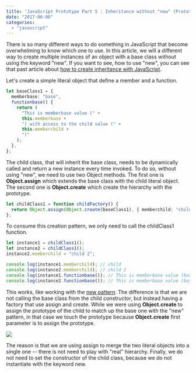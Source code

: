 ```yaml
---
title: 'JavaScript Prototype Part 5 : Inheritance without "new" (Prototypal Approach)'
date: "2017-06-06"
categories:
  - "javascript"
---
```


There is so many different ways to do something in JavaScript that become overwhelming to know which one to use. In this article, we will a different way to create multiple instances of an object with a base class without using the keyword "new". If you want to see, how to use "new", you can see that past article about [how to create inheritance with JavaScript](./javascript-prototype-part-2-inheritance).

Let's create a simple literal object that define a member and a function.

```typescript
let baseClass1 = {
  memberbase: "base",
  functionbase() {
    return (
      "This is memberbase value (" +
      this.memberbase +
      ") with access to the child value (" +
      this.memberchild +
      ")"
    );
  },
};
```

The child class, that will inherit the base class, needs to be dynamically called and return a new instance every time invoked. To do so, without using "new", we need to use two Object methods. The first one is **Object.assign** which extends the base class with the child literal object. The second one is **Object.create** which create the hierarchy with the prototype.

```typescript
let childClass1 = function childFactory() {
  return Object.assign(Object.create(baseClass1), { memberchild: "child" });
};
```

To consume this creation pattern, we only need to call the childClass1 function.

```typescript
let instance1 = childClass1();
let instance2 = childClass1();
instance2.memberchild = "child 2";

console.log(instance1.memberchild); // child
console.log(instance2.memberchild); // child 2
console.log(instance1.functionbase()); // This is memberbase value (base) with access to the child value (child)
console.log(instance2.functionbase()); // This is memberbase value (base) with access to the child value (child 2)
```

This works, like working with the [new pattern](./javascript-prototype-part-2-inheritance). The difference is that we are not calling the base class from the child constructor, but instead having a factory that use assign and create. While we were using **Object.create** to assign the prototype of the child to match up the base one with the "new" pattern, in that case we touch the prototype because **Object.create** first parameter is to assign the prototype.

![](images/JavaScriptPrototypeInheritanceNoNew.jpg)

The reason is that we are using assign to merge the two literal objects into a single one -- there is not need to play with "real" hierarchy. Finally, we do not need to set the constructor of the child class, because we do not instantiate with the keyword new.
